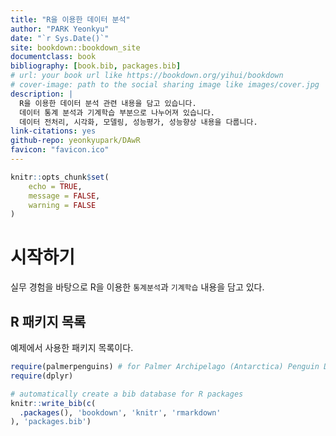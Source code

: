 ```yaml
--- 
title: "R을 이용한 데이터 분석"
author: "PARK Yeonkyu"
date: "`r Sys.Date()`"
site: bookdown::bookdown_site
documentclass: book
bibliography: [book.bib, packages.bib]
# url: your book url like https://bookdown.org/yihui/bookdown
# cover-image: path to the social sharing image like images/cover.jpg
description: |
  R을 이용한 데이터 분석 관련 내용을 담고 있습니다.
  데이터 통계 분석과 기계학습 부분으로 나누어져 있습니다.
  데이터 전처리, 시각화, 모델링, 성능평가, 성능향상 내용을 다룹니다.
link-citations: yes
github-repo: yeonkyupark/DAwR
favicon: "favicon.ico"
---
```


```r
knitr::opts_chunk$set(
	echo = TRUE,
	message = FALSE,
	warning = FALSE
)
```

# 시작하기 {-}

실무 경험을 바탕으로 R을 이용한 `통계분석`과 `기계학습` 내용을 담고 있다.

## R 패키지 목록 {-}

예제에서 사용한 패키지 목록이다.

```r
require(palmerpenguins) # for Palmer Archipelago (Antarctica) Penguin Data
require(dplyr)
```

```r
# automatically create a bib database for R packages
knitr::write_bib(c(
  .packages(), 'bookdown', 'knitr', 'rmarkdown'
), 'packages.bib')
```



